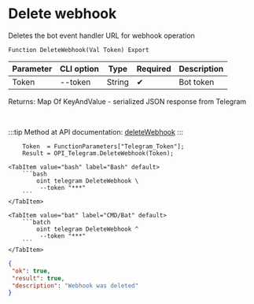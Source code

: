 ﻿---
sidebar_position: 4
description: Delete webhook and other functions to work with Telegram in the Open Integration Package, a free open-source integration library for 1C:Enterprise 8, OneScript and CLI
keywords: [1C, 1С, 1С:Enterprise, 1С:Enterprise 8.3, API, Integration, Services, Exchange, OneScript, CLI, Telegram]
---


# Delete webhook
 Deletes the bot event handler URL for webhook operation



`Function DeleteWebhook(Val Token) Export`

  | Parameter | CLI option | Type | Required | Description |
  |-|-|-|-|-|
  | Token | --token | String | &#x2714; | Bot token |

  
  Returns:  Map Of KeyAndValue - serialized JSON response from Telegram

<br/>

:::tip
Method at API documentation: [deleteWebhook](https://core.telegram.org/bots/api#deletewebhook)
:::
<br/>


```bsl title="1C:Enterprise/OneScript code example"
    Token  = FunctionParameters["Telegram_Token"];
    Result = OPI_Telegram.DeleteWebhook(Token);
```
 

 <Tabs>
  
    <TabItem value="bash" label="Bash" default>
        ```bash
            oint telegram DeleteWebhook \
             --token "***"
        ```
    </TabItem>
  
    <TabItem value="bat" label="CMD/Bat" default>
        ```batch
            oint telegram DeleteWebhook ^
             --token "***"
        ```
    </TabItem>
</Tabs>


```json title="Result"
{
 "ok": true,
 "result": true,
 "description": "Webhook was deleted"
}
```
